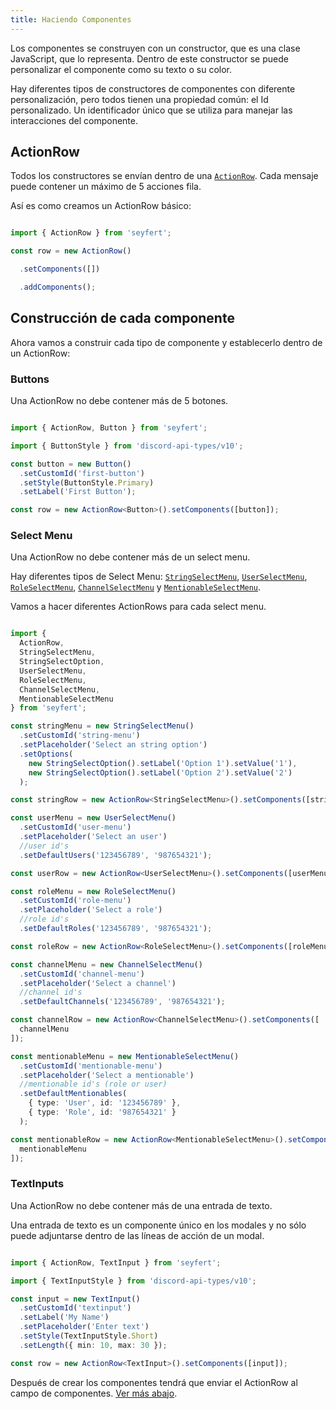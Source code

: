```yaml
---
title: Haciendo Componentes
---
```



Los componentes se construyen con un constructor, que es una clase JavaScript, que lo representa. Dentro de este constructor se puede personalizar el componente como su texto o su color.

Hay diferentes tipos de constructores de componentes con diferente personalización, pero todos tienen una propiedad común: el Id personalizado. Un identificador único que se utiliza para manejar las interacciones del componente.

## ActionRow

Todos los constructores se envían dentro de una [`ActionRow`](/api/classes/actionrow). Cada mensaje puede contener un máximo de 5 acciones fila.

Así es como creamos un ActionRow básico:

```ts {"Establece todos los componentes dentro de este ActionRow": 4-5} {"Añadir componentes al ActionRow": 6-7} showLineNumbers copy

import { ActionRow } from 'seyfert';

const row = new ActionRow()

  .setComponents([])

  .addComponents();

```

## Construcción de cada componente

Ahora vamos a construir cada tipo de componente y establecerlo dentro de un ActionRow:

<Tabs>
<TabItem label="button.ts">

### Buttons

Una ActionRow no debe contener más de 5 botones.

```ts showLineNumbers copy

import { ActionRow, Button } from 'seyfert';

import { ButtonStyle } from 'discord-api-types/v10';

const button = new Button()
  .setCustomId('first-button')
  .setStyle(ButtonStyle.Primary)
  .setLabel('First Button');

const row = new ActionRow<Button>().setComponents([button]);

```
</TabItem>
<TabItem label="menu.ts">

### Select Menu

Una ActionRow no debe contener más de un select menu.

Hay diferentes tipos de Select Menu: [`StringSelectMenu`](/api/classes/stringselectmenu), [`UserSelectMenu`](/api/classes/userselectmenu), [`RoleSelectMenu`](/api/classes/roleselectmenu), [`ChannelSelectMenu`](/api/classes/channelselectmenu) y [`MentionableSelectMenu`](/api/classes/mentionableselectmenu).

Vamos a hacer diferentes ActionRows para cada select menu.


```ts {"String select menu": 10-19} {"User select menu": 20-27} {"Role select menu": 28-35} {"Channel select menu": 36-45} {"Mentionable select menu": 46-58} showLineNumbers copy

import {
  ActionRow,
  StringSelectMenu,
  StringSelectOption,
  UserSelectMenu,
  RoleSelectMenu,
  ChannelSelectMenu,
  MentionableSelectMenu
} from 'seyfert';

const stringMenu = new StringSelectMenu()
  .setCustomId('string-menu')
  .setPlaceholder('Select an string option')
  .setOptions(
    new StringSelectOption().setLabel('Option 1').setValue('1'),
    new StringSelectOption().setLabel('Option 2').setValue('2')
  );

const stringRow = new ActionRow<StringSelectMenu>().setComponents([stringMenu]);

const userMenu = new UserSelectMenu()
  .setCustomId('user-menu')
  .setPlaceholder('Select an user')
  //user id's
  .setDefaultUsers('123456789', '987654321');

const userRow = new ActionRow<UserSelectMenu>().setComponents([userMenu]);

const roleMenu = new RoleSelectMenu()
  .setCustomId('role-menu')
  .setPlaceholder('Select a role')
  //role id's
  .setDefaultRoles('123456789', '987654321');

const roleRow = new ActionRow<RoleSelectMenu>().setComponents([roleMenu]);

const channelMenu = new ChannelSelectMenu()
  .setCustomId('channel-menu')
  .setPlaceholder('Select a channel')
  //channel id's
  .setDefaultChannels('123456789', '987654321');

const channelRow = new ActionRow<ChannelSelectMenu>().setComponents([
  channelMenu
]);

const mentionableMenu = new MentionableSelectMenu()
  .setCustomId('mentionable-menu')
  .setPlaceholder('Select a mentionable')
  //mentionable id's (role or user)
  .setDefaultMentionables(
    { type: 'User', id: '123456789' },
    { type: 'Role', id: '987654321' }
  );

const mentionableRow = new ActionRow<MentionableSelectMenu>().setComponents([
  mentionableMenu
]);

```

</TabItem>

<TabItem label="input.ts">

### TextInputs

Una ActionRow no debe contener más de una entrada de texto.

Una entrada de texto es un componente único en los modales y no sólo puede adjuntarse dentro de las líneas de acción de un modal.

```ts showLineNumbers copy

import { ActionRow, TextInput } from 'seyfert';

import { TextInputStyle } from 'discord-api-types/v10';

const input = new TextInput()
  .setCustomId('textinput')
  .setLabel('My Name')
  .setPlaceholder('Enter text')
  .setStyle(TextInputStyle.Short)
  .setLength({ min: 10, max: 30 });

const row = new ActionRow<TextInput>().setComponents([input]);

```
</TabItem>
</Tabs>

Después de crear los componentes tendrá que enviar el ActionRow al campo de componentes. [Ver más abajo](/misc/sending-messages#sending-components-attached-to-the-message).